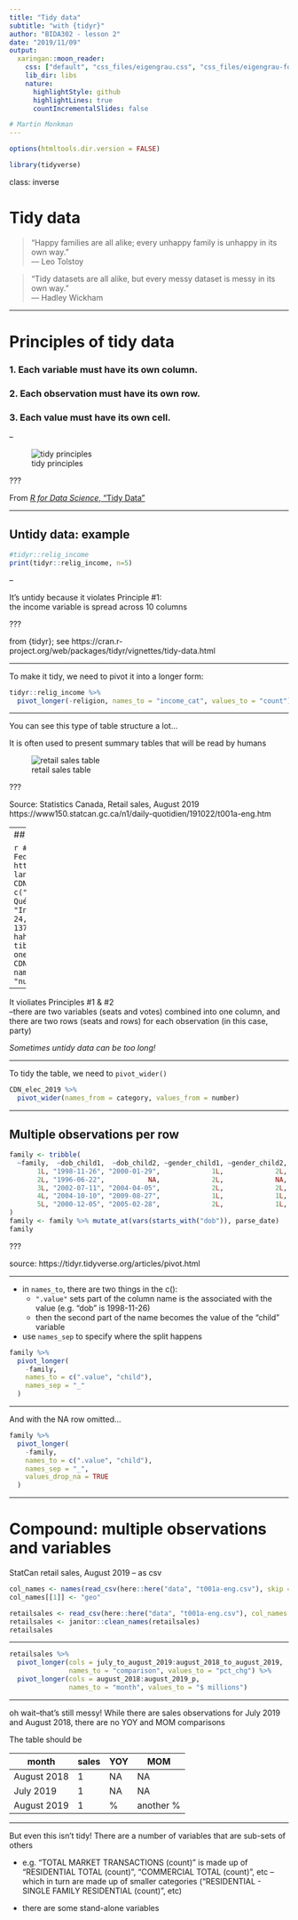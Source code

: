 ```yaml
---
title: "Tidy data"
subtitle: "with {tidyr}"
author: "BIDA302 - lesson 2"
date: "2019/11/09"
output:
  xaringan::moon_reader:
    css: ["default", "css_files/eigengrau.css", "css_files/eigengrau-fonts.css"]    
    lib_dir: libs
    nature:
      highlightStyle: github
      highlightLines: true
      countIncrementalSlides: false

# Martin Monkman
---
```



```r

options(htmltools.dir.version = FALSE)

library(tidyverse)

```

class: inverse

# Tidy data

> “Happy families are all alike; every unhappy family is unhappy in its own way.”<br> –– Leo Tolstoy

>“Tidy datasets are all alike, but every messy dataset is messy in its own way.”<br> –– Hadley Wickham



---

# Principles of tidy data

### 1. Each variable must have its own column.

### 2. Each observation must have its own row.

### 3. Each value must have its own cell.




--


![tidy principles](../img/tidy-1.png)

???

From [_R for Data Science_, "Tidy Data"](https://r4ds.had.co.nz/tidy-data.html)


---

## Untidy data: example


```r
#tidyr::relig_income
print(tidyr::relig_income, n=5)

```

--

It's untidy because it violates Principle #1: <br>the income variable is spread across 10 columns

???

from {tidyr}; see https://cran.r-project.org/web/packages/tidyr/vignettes/tidy-data.html 


---

To make it tidy, we need to pivot it into a longer form:

```r
tidyr::relig_income %>%
  pivot_longer(-religion, names_to = "income_cat", values_to = "count")
```

---

You can see this type of table structure a lot...

It is often used to present summary tables that will be read by humans

![retail sales table](../img/StatCan_retailsales_2019-08_table1.JPG)

???

Source: Statistics Canada, Retail sales, August 2019 https://www150.statcan.gc.ca/n1/daily-quotidien/191022/t001a-eng.htm

---
## Is this data tidy?


```r
# Elections Canada October 21, 2019 Federal Election Results
# https://enr.elections.ca/National.aspx?lang=e
# sourced 2019-11-06
CDN_elec_2019 <- tibble(party = c("Liberal", "Conservative", "Bloc Québécois", "New Democratic", "Green", "Independent"),
                        seats = c(157, 121, 32, 24, 3, 1),
                        votes = c(5915950, 6155662, 1376135, 2849214, 1162361, 75836))
# hahaha! It's easier to make a tidy tibble and untidy it than make a messy one to start with
CDN_elec_2019 <- CDN_elec_2019 %>%
  pivot_longer(-party, names_to = "category", values_to = "number")
CDN_elec_2019
```

--

It violiates Principles #1 & #2<br>
--there are two variables (seats and votes) combined into one column, and<br>there are two rows (seats and rows) for each observation (in this case, party)

_Sometimes untidy data can be too long!_

---

To tidy the table, we need to `pivot_wider()`

```r
CDN_elec_2019 %>%
  pivot_wider(names_from = category, values_from = number)
```


---

## Multiple observations per row

```r

family <- tribble(
  ~family,  ~dob_child1,  ~dob_child2, ~gender_child1, ~gender_child2,
       1L, "1998-11-26", "2000-01-29",             1L,             2L,
       2L, "1996-06-22",           NA,             2L,             NA,
       3L, "2002-07-11", "2004-04-05",             2L,             2L,
       4L, "2004-10-10", "2009-08-27",             1L,             1L,
       5L, "2000-12-05", "2005-02-28",             2L,             1L,
)
family <- family %>% mutate_at(vars(starts_with("dob")), parse_date)
family

```

???

source: https://tidyr.tidyverse.org/articles/pivot.html

---

* in `names_to`, there are two things in the c():
  - `".value"` sets part of the column name is the associated with the value (e.g. "dob" is 1998-11-26)
  - then the second part of the name becomes the value of the "child" variable
* use `names_sep` to specify where the split happens

```r

family %>% 
  pivot_longer(
    -family, 
    names_to = c(".value", "child"), 
    names_sep = "_"
  )


```


---

And with the NA row omitted...

```r

family %>% 
  pivot_longer(
    -family, 
    names_to = c(".value", "child"), 
    names_sep = "_", 
    values_drop_na = TRUE
  )

```

---

# Compound: multiple observations and variables

StatCan retail sales, August 2019 -- as csv

```r
col_names <- names(read_csv(here::here("data", "t001a-eng.csv"), skip = 1, n_max = 0))
col_names[[1]] <- "geo"

retailsales <- read_csv(here::here("data", "t001a-eng.csv"), col_names = col_names, skip = 3, n_max = 17)
retailsales <- janitor::clean_names(retailsales)
retailsales

```

---

```r
retailsales %>%
  pivot_longer(cols = july_to_august_2019:august_2018_to_august_2019, 
               names_to = "comparison", values_to = "pct_chg") %>%
  pivot_longer(cols = august_2018:august_2019_p,
               names_to = "month", values_to = "$ millions")

```

---

oh wait--that's still messy! While there are sales observations for July 2019 and August 2018, there are no YOY and MOM comparisons

The table should be

| month | sales | YOY   | MOM |
| ---   | ---   | ---   | --- |
| August 2018 | 1  | NA  | NA |
| July 2019 | 1  | NA  | NA |
| August 2019 | 1  | %  | another % |


---

But even this isn't tidy! There are a number of variables that are sub-sets of others 

* e.g. "TOTAL MARKET TRANSACTIONS (count)" is made up of "RESIDENTIAL TOTAL (count)", "COMMERCIAL TOTAL (count)", etc -- which in turn are made up of smaller categories ("RESIDENTIAL - SINGLE FAMILY RESIDENTIAL (count)", etc)

* there are some stand-alone variables

